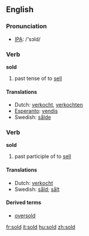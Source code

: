 {{see|şold}}

==English==
===Pronunciation===
*[[w:IPA|IPA]]: /'sɔld/

===Verb===
'''sold'''
# past tense of to [[sell]]

====Translations====
*Dutch: [[verkocht]], [[verkochten]]
*[[Esperanto]]: [[vendis]]
*Swedish: [[sålde]]

===Verb===
'''sold'''
# past participle of to [[sell]]

====Translations====
*Dutch: [[verkocht]]
*Swedish: [[såld]]; [[sålt]]

====Derived terms====
* [[oversold]]

[[fr:sold]]
[[it:sold]]
[[hu:sold]]
[[zh:sold]]